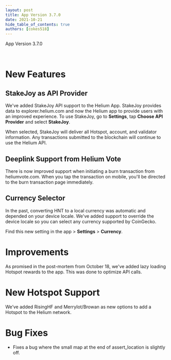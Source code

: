 ```yaml
---
layout: post
title: App Version 3.7.0
date: 2021-10-21
hide_table_of_contents: true
authors: [cokes518]
---
```


App Version 3.7.0

&nbsp;

# New Features

## StakeJoy as API Provider

We've added StakeJoy API support to the Helium App. StakeJoy provides data to explorer.helium.com
and now the Helium app to provide users with an improved experience. To use StakeJoy, go to
**Settings**, tap **Choose API Provider** and select **StakeJoy**.

<!--truncate-->

When selected, StakeJoy will deliver all Hotspot, account, and validator information. Any
transactions submitted to the blockchain will continue to use the Helium API.

## Deeplink Support from Helium Vote

There is now improved support when initiating a burn transaction from heliumvote.com. When you tap
the transaction on mobile, you'll be directed to the burn transaction page immediately.

## Currency Selector

In the past, converting HNT to a local currency was automatic and depended on your device locale.
We've added support to override the device locale so you can select any currency supported by
CoinGecko.

Find this new setting in the app > **Settings** > **Currency**.

# Improvements

As promised in the post-mortem from October 18, we've added lazy loading Hotspot rewards to the app.
This was done to optimize API calls.

# New Hotspot Support

We’ve added RisingHF and MerryIot/Browan as new options to add a Hotspot to the Helium network.

# Bug Fixes

- Fixes a bug where the small map at the end of assert_location is slightly off.
